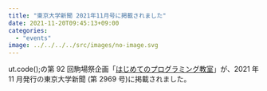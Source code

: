 ```yaml
---
title: "東京大学新聞 2021年11月号に掲載されました"
date: 2021-11-20T09:45:13+09:00
categories:
  - "events"
image: ../../../../src/images/no-image.svg
---
```


ut.code();の第 92 回駒場祭企画「[はじめてのプログラミング教室](https://www.komabasai.net/72/visitor/kikaku/373)」が、2021 年 11 月発行の東京大学新聞 (第 2969 号)に掲載されました。
